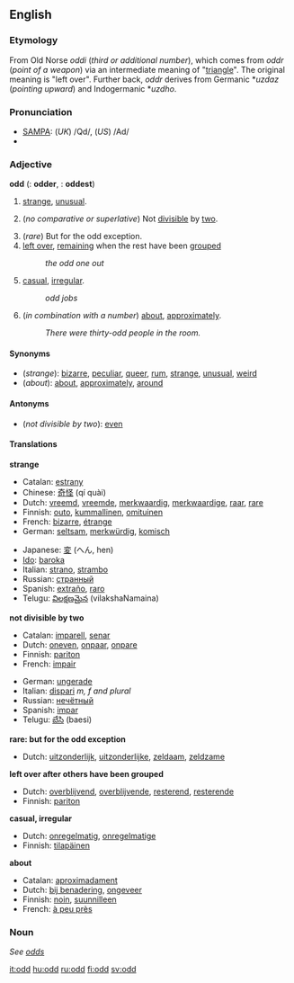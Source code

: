 ==English==

===Etymology===
From Old Norse ''oddi'' (''third or additional number''), which comes from ''oddr'' (''point of a weapon'') via an intermediate meaning of "[[triangle]]". The original meaning is "left over".  Further back, ''oddr'' derives from Germanic *''uzdaz'' (''pointing upward'') and Indogermanic *''uzdho''.

===Pronunciation===
*[[w:SAMPA|SAMPA]]: (''UK'') /Qd/, (''US'') /Ad/
*{{audio|en-us-odd.ogg|Audio (US)}}

===Adjective===
'''odd''' ({{compar}}: '''odder''', {{superl}}: '''oddest''')

#[[strange]], [[unusual]].
#{{arithmetic}} (''no comparative or superlative'') Not [[divisible]] by [[two]].
#(''rare'') But for the odd exception. <!--self-referential definition?-->
#[[left over]], [[remain]]ing when the rest have been [[grouped]]
#:''the odd one out''
#[[casual]], [[irregular]].
#:''odd jobs''
#(''in combination with a number'') [[about]], [[approximately]].
#:''There were thirty-odd people in the room.''

====Synonyms====
*(''strange''): [[bizarre]], [[peculiar]], [[queer]], [[rum]], [[strange]], [[unusual]], [[weird]]
*(''about''): [[about]], [[approximately]], [[around]]

====Antonyms====
*(''not divisible by two''): [[even]]

====Translations====

'''strange'''
{{top}}
*Catalan: [[estrany]]
*Chinese: [[奇怪]] (qí quài)
*Dutch: [[vreemd]], [[vreemde]], [[merkwaardig]], [[merkwaardige]], [[raar]], [[rare]]
*Finnish: [[outo]], [[kummallinen]], [[omituinen]]
*French: [[bizarre#French|bizarre]], [[étrange]]
*German: [[seltsam]], [[merkwürdig]], [[komisch]]
{{mid}}
*Japanese: [[変]] (へん, hen)
* [[w:Ido|Ido]]: [[baroka]]
*Italian: [[strano]], [[strambo]]
*Russian: [[странный]]
*Spanish: [[extraño]], [[raro#Spanish|raro]]
*Telugu: [[విలక్షణమైన]] (vilakshaNamaina)
{{bottom}}

'''not divisible by two'''
{{top}}
*Catalan: [[imparell]], [[senar]]
*Dutch: [[oneven]], [[onpaar]], [[onpare]]
*Finnish: [[pariton]]
*French: [[impair#French|impair]]
{{mid}}
*German: [[ungerade]]
*Italian: [[dispari]] ''m, f and plural''
*Russian: [[нечётный]]
*Spanish: [[impar]]
*Telugu: [[బేసి]] (baesi)
{{bottom}}

'''rare: but for the odd exception'''
{{top}}
*Dutch: [[uitzonderlijk]], [[uitzonderlijke]], [[zeldaam]], [[zeldzame]]
{{bottom}}

'''left over after others have been grouped'''
{{top}}
*Dutch: [[overblijvend]], [[overblijvende]], [[resterend]], [[resterende]]
*Finnish: [[pariton]]
{{mid}}
{{bottom}}

'''casual, irregular'''
{{top}}
*Dutch: [[onregelmatig]], [[onregelmatige]]
*Finnish: [[tilapäinen]]
{{mid}}
{{bottom}}

'''about'''
{{top}}
*Catalan: [[aproximadament]]
*Dutch: [[bij benadering]], [[ongeveer]]
*Finnish: [[noin]], [[suunnilleen]]
*French: [[à peu près]]
{{mid}}
{{bottom}}

===Noun===
''See [[odds]]''

[[it:odd]]
[[hu:odd]]
[[ru:odd]]
[[fi:odd]]
[[sv:odd]]